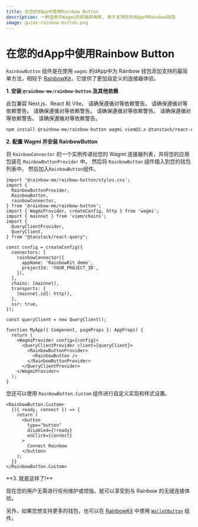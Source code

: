 ```yaml
---
title: 在您的dApp中使用Rainbow Button
description: 一种适用于Wagmi的即插即用库, 用于支持您的dApp中Rainbow钱包
image: guide-rainbow-button.png
---
```


# 在您的dApp中使用Rainbow Button

`RainbowButton` 组件是在使用 `wagmi` 的dApp中为 Rainbow 钱包添加支持的最简单方法，相较于 [RainbowKit](https://www.rainbowkit.com/docs/installation)，它提供了更加自定义的连接器体验。

**1. 安装 `@rainbow-me/rainbow-button` 及其他依赖**

此包兼容 Next.js、React 和 Vite。 请确保遵循对等依赖警告。 请确保遵循对等依赖警告。 请确保遵循对等依赖警告。 请确保遵循对等依赖警告。 请确保遵循对等依赖警告。 请确保遵循对等依赖警告。

```bash
npm install @rainbow-me/rainbow-button wagmi viem@2.x @tanstack/react-query
```

**2. 配置 Wagmi 并安装 RainbowButton**

将 `RainbowConnector` 的一个实例传递给您的 Wagmi 连接器列表，并将您的应用包装在 `RainbowButtonProvider` 中。 然后将 `RainbowButton` 组件插入到您的钱包列表中。 然后加入`RainbowButton`组件。

```tsx
import '@rainbow-me/rainbow-button/styles.css';
import {
  RainbowButtonProvider,
  RainbowButton,
  rainbowConnector,
} from '@rainbow-me/rainbow-button';
import { WagmiProvider, createConfig, http } from 'wagmi';
import { mainnet } from 'viem/chains';
import {
  QueryClientProvider,
  QueryClient,
} from "@tanstack/react-query";

const config = createConfig({
  connectors: [
    rainbowConnector({
      appName: 'RainbowKit demo',
      projectId: 'YOUR_PROJECT_ID',
    }),
  ],
  chains: [mainnet],
  transports: {
    [mainnet.id]: http(),
  },
  ssr: true,
});

const queryClient = new QueryClient();

function MyApp({ Component, pageProps }: AppProps) {
  return (
    <WagmiProvider config={config}>
      <QueryClientProvider client={queryClient}>
        <RainbowButtonProvider>
          <RainbowButton />
        </RainbowButtonProvider>
      </QueryClientProvider>
    </WagmiProvider>
  );
}
```

您还可以使用 `RainbowButton.Custom` 组件进行自定义实现和样式设置。

```tsx
<RainbowButton.Custom>
  {({ ready, connect }) => {
    return (
      <button
        type="button"
        disabled={!ready}
        onClick={connect}
      >
        Connect Rainbow
      </button>
    );
  }}
</RainbowButton.Custom>
```

\*\*3. 就是这样了!\*\*

现在您的用户无需进行任何维护或烦恼，就可以享受到与 Rainbow 的无缝连接体验。

另外，如果您想支持更多的钱包，也可以在 [RainbowKit](https://www.rainbowkit.com/docs/installation) 中使用 [`WalletButton`](https://www.rainbowkit.com/docs/wallet-button) 组件。
